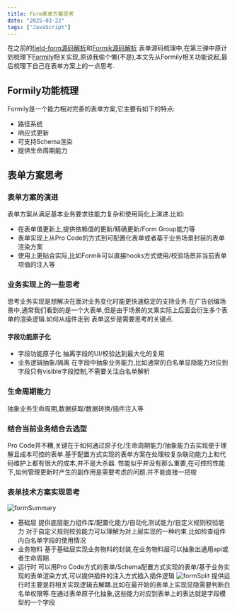 ```yaml
---
title: Form表单方案思考
date: "2025-03-22"
tags: ["JavaScript"]
---
```


在之前的[field-form源码解析](https://icantunderstand.github.io/blogNew/blog/frontEndTool/rcForm)和[Formik源码解析](https://icantunderstand.github.io/blogNew/blog/frontEndTool/formik)
表单源码梳理中,在第三弹中原计划梳理下[Formily](https://formilyjs.org/zh-CN)相关实现,原谅我偷个懒(不是),本文先从Formily相关功能说起,最后梳理下自己在表单方案上的一点思考.

## Formily功能梳理
Formily是一个能力相对完善的表单方案,它主要有如下的特点:
* 路径系统
* 响应式更新
* 可支持Schema渲染
* 提供生命周期能力


## 表单方案思考
### 表单方案的演进
表单方案从满足基本业务要求往能力复杂和使用简化上演进.比如:
* 在表单值更新上,提供依赖值的更新/精确更新/Form Group能力等
* 表单实现上从Pro Code的方式到可配置化表单或者基于业务场景封装的表单渲染方案
* 使用上更贴合实际,比如Formik可以直接hooks方式使用/校验场景非当前表单项值的注入等

### 业务实现上的一些思考
思考业务实现是想解决在面对业务变化时能更快速稳定的支持业务.在广告创编场景中,通常我们看到的是一个大表单,但是由于场景的叉乘实际上后面会衍生多个表单的渲染逻辑.如何从组件走到
表单这步是需要思考的关键点.
#### 字段功能原子化
* 字段功能原子化 抽离字段的UI/校验达到最大化的复用
* 业务逻辑抽象/隔离 在字段中抽象业务能力,比如通常的白名单显隐能力对应到字段只有visible字段控制,不需要关注白名单解析

### 生命周期能力
抽象业务生命周期,数据获取/数据转换/插件注入等

### 结合当前业务结合去选型
Pro Code并不糟,关键在于如何通过原子化/生命周期能力/抽象能力去实现便于理解且成本可控的表单.基于配置方式实现的表单方案在处理较复杂联动能力上和代码维护上都有很大的成本,并不是大杀器.
性能似乎并没有那么重要,在可控的性能下,如何管理更新时产生的副作用是需要考虑的问题.并不能直接一把梭

### 表单技术方案实现思考
![formSummary](/static/images/frontEndToolStatic/form/formSummary.jpg)
* 基础层 提供底层能力组件库/配置化能力/自动化测试能力/自定义规则校验能力
对于自定义规则校验能力可以理解为对上层实现的一种约束.比如检查组件内白名单字段的使用情况
* 业务物料 基于基础层实现业务物料的封装,在业务物料层可以抽象出通用api或者生命周期.
* 运行时 可以用Pro Code方式的表单/Schema配置方式实现的表单/基于业务实现的表单渲染方式,可以提供插件的注入方式插入插件逻辑
![formSplit](/static/images/frontEndToolStatic/form/split.jpg)
提供运行时主要是将相关实现逻辑去解耦.比如在最开始的表单上实现显隐需要判断白名单权限等.在通过表单原子化抽象,这些能力对应到表单上的表达就是字段模型的一个字段

















